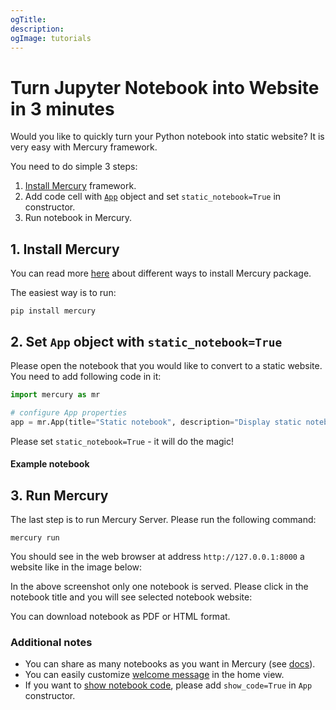 ```yaml
---
ogTitle:
description:
ogImage: tutorials
---
```



# Turn Jupyter Notebook into Website in 3 minutes

Would you like to quickly turn your Python notebook into static website? It is very easy with Mercury framework.

You need to do simple 3 steps:
1. [Install Mercury](/docs/installation) framework.
2. Add code cell with [`App`](/docs/input-widgets/app/) object and set `static_notebook=True` in constructor.
3. Run notebook in Mercury.

## 1. Install Mercury

You can read more [here](/docs/installation/) about different ways to install Mercury package.

The easiest way is to run:

```
pip install mercury 
```

## 2. Set `App` object with `static_notebook=True`

Please open the notebook that you would like to convert to a static website. You need to add following code in it:

```python
import mercury as mr

# configure App properties
app = mr.App(title="Static notebook", description="Display static notebook", static_notebook=True)
```

Please set `static_notebook=True` - it will do the magic!

#### Example notebook

<Screenshot src={notebookPng} alt="Python notebook with App static_notebook=True" />

## 3. Run Mercury

The last step is to run Mercury Server. Please run the following command:

```
mercury run
```

You should see in the web browser at address `http://127.0.0.1:8000` a website like in the image below:

<Screenshot src={homeViewPng} alt="Mercury Home View with one static notebook" />

In the above screenshot only one notebook is served. Please click in the notebook title and you will see selected notebook website:

<Screenshot src={appPng} alt="Mercury with static notebook" />

You can download notebook as PDF or HTML format.

### Additional notes

- You can share as many notebooks as you want in Mercury (see [docs](/docs/multiple-notebooks/)).
- You can easily customize [welcome message](/docs/welcome/) in the home view.
- If you want to [show notebook code](/docs/show-hide-code-notebook), please add `show_code=True` in `App` constructor.

